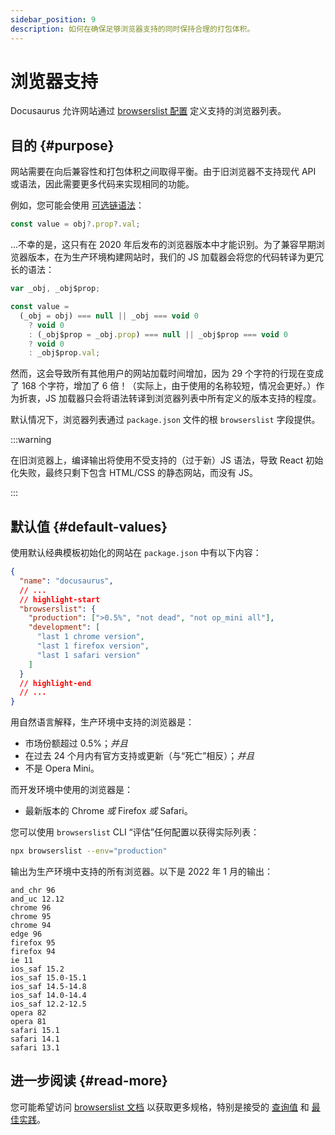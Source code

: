 ```yaml
---
sidebar_position: 9
description: 如何在确保足够浏览器支持的同时保持合理的打包体积。
---
```


# 浏览器支持

Docusaurus 允许网站通过 [browserslist 配置](https://github.com/browserslist/browserslist) 定义支持的浏览器列表。

## 目的 {#purpose}

网站需要在向后兼容性和打包体积之间取得平衡。由于旧浏览器不支持现代 API 或语法，因此需要更多代码来实现相同的功能。

例如，您可能会使用 [可选链语法](https://developer.mozilla.org/en-US/docs/Web/JavaScript/Reference/Operators/Optional_chaining)：

```js
const value = obj?.prop?.val;
```

...不幸的是，这只有在 2020 年后发布的浏览器版本中才能识别。为了兼容早期浏览器版本，在为生产环境构建网站时，我们的 JS 加载器会将您的代码转译为更冗长的语法：

```js
var _obj, _obj$prop;

const value =
  (_obj = obj) === null || _obj === void 0
    ? void 0
    : (_obj$prop = _obj.prop) === null || _obj$prop === void 0
    ? void 0
    : _obj$prop.val;
```

然而，这会导致所有其他用户的网站加载时间增加，因为 29 个字符的行现在变成了 168 个字符，增加了 6 倍！（实际上，由于使用的名称较短，情况会更好。）作为折衷，JS 加载器只会将语法转译到浏览器列表中所有定义的版本支持的程度。

默认情况下，浏览器列表通过 `package.json` 文件的根 `browserslist` 字段提供。

:::warning

在旧浏览器上，编译输出将使用不受支持的（过于新）JS 语法，导致 React 初始化失败，最终只剩下包含 HTML/CSS 的静态网站，而没有 JS。

:::

## 默认值 {#default-values}

使用默认经典模板初始化的网站在 `package.json` 中有以下内容：

```json title="package.json"
{
  "name": "docusaurus",
  // ...
  // highlight-start
  "browserslist": {
    "production": [">0.5%", "not dead", "not op_mini all"],
    "development": [
      "last 1 chrome version",
      "last 1 firefox version",
      "last 1 safari version"
    ]
  }
  // highlight-end
  // ...
}
```

用自然语言解释，生产环境中支持的浏览器是：

- 市场份额超过 0.5%；_并且_
- 在过去 24 个月内有官方支持或更新（与“死亡”相反）；_并且_
- 不是 Opera Mini。

而开发环境中使用的浏览器是：

- 最新版本的 Chrome _或_ Firefox _或_ Safari。

您可以使用 `browserslist` CLI “评估”任何配置以获得实际列表：

```bash
npx browserslist --env="production"
```

输出为生产环境中支持的所有浏览器。以下是 2022 年 1 月的输出：

```text
and_chr 96
and_uc 12.12
chrome 96
chrome 95
chrome 94
edge 96
firefox 95
firefox 94
ie 11
ios_saf 15.2
ios_saf 15.0-15.1
ios_saf 14.5-14.8
ios_saf 14.0-14.4
ios_saf 12.2-12.5
opera 82
opera 81
safari 15.1
safari 14.1
safari 13.1
```

## 进一步阅读 {#read-more}

您可能希望访问 [browserslist 文档](https://github.com/browserslist/browserslist/blob/main/README.md) 以获取更多规格，特别是接受的 [查询值](https://github.com/browserslist/browserslist/blob/main/README.md#queries) 和 [最佳实践](https://github.com/browserslist/browserslist/blob/main/README.md#best-practices)。